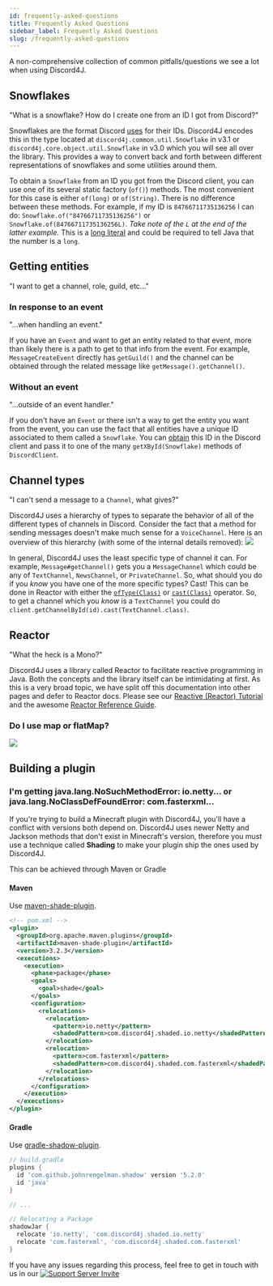 ```yaml
---
id: frequently-asked-questions
title: Frequently Asked Questions
sidebar_label: Frequently Asked Questions
slug: /frequently-asked-questions
---
```


A non-comprehensive collection of common pitfalls/questions we see a lot when using Discord4J.

## Snowflakes

"What is a snowflake? How do I create one from an ID I got from Discord?"

Snowflakes are the format Discord [uses](https://discord.com/developers/docs/reference#snowflakes) for their IDs. Discord4J encodes this in the type located at `discord4j.common.util.Snowflake` in v3.1 or `discord4j.core.object.util.Snowflake` in v3.0 which you will see all over the library. This provides a way to convert back and forth between different representations of snowflakes and some utilities around them.

To obtain a `Snowflake` from an ID you got from the Discord client, you can use one of its several static factory (`of()`) methods. The most convenient for this case is either `of(long)` or `of(String)`. There is no difference between these methods. For example, if my ID is `84766711735136256` I can do: `Snowflake.of("84766711735136256")` or `Snowflake.of(84766711735136256L)`. _Take note of the `L` at the end of the latter example._ This is a [long literal](https://docs.oracle.com/javase/tutorial/java/nutsandbolts/datatypes.html) and could be required to tell Java that the number is a `long`.

## Getting entities

"I want to get a channel, role, guild, etc..."

### In response to an event

"...when handling an event."

If you have an `Event` and want to get an entity related to that event, more than likely there is a path to get to that info from the event. For example, `MessageCreateEvent` directly has `getGuild()` and the channel can be obtained through the related message like `getMessage().getChannel()`.

### Without an event

"...outside of an event handler."

If you don't have an `Event` or there isn't a way to get the entity you want from the event, you can use the fact that all entities have a unique ID associated to them called a `Snowflake`. You can [obtain](https://support.discord.com/hc/en-us/articles/206346498-Where-can-I-find-my-User-Server-Message-ID-) this ID in the Discord client and pass it to one of the many `getXById(Snowflake)` methods of `DiscordClient`.

## Channel types

"I can't send a message to a `Channel`, what gives?"

Discord4J uses a hierarchy of types to separate the behavior of all of the different types of channels in Discord. Consider the fact that a method for sending messages doesn't make much sense for a `VoiceChannel`. Here is an overview of this hierarchy (with some of the internal details removed): <img src="/img/channel_hierarchy.png" />

In general, Discord4J uses the least specific type of channel it can. For example, `Message#getChannel()` gets you a `MessageChannel` which could be any of `TextChannel`, `NewsChannel`, or `PrivateChannel`. So, what should you do if you _know_ you have one of the more specific types? Cast! This can be done in Reactor with either the [`ofType(Class)`](https://projectreactor.io/docs/core/release/api/reactor/core/publisher/Mono.html#ofType-java.lang.Class-) or [`cast(Class)`](https://projectreactor.io/docs/core/release/api/reactor/core/publisher/Mono.html#cast-java.lang.Class-) operator. So, to get a channel which you _know_ is a `TextChannel` you could do `client.getChannelById(id).cast(TextChannel.class)`.

## Reactor

"What the heck is a Mono?"

Discord4J uses a library called Reactor to facilitate reactive programming in Java. Both the concepts and the library itself can be intimidating at first. As this is a very broad topic, we have split off this documentation into other pages and defer to Reactor docs. Please see our [Reactive (Reactor) Tutorial](reactive-reactor-tutorial) and the awesome [Reactor Reference Guide](https://projectreactor.io/docs/core/release/reference/).

### Do I use map or flatMap?

<img src="/img/map_or_flatmap.png" />

## Building a plugin

### I'm getting java.lang.NoSuchMethodError: io.netty... or java.lang.NoClassDefFoundError: com.fasterxml...

If you're trying to build a Minecraft plugin with Discord4J, you'll have a conflict with versions both depend on. Discord4J uses newer Netty and Jackson methods that don't exist in Minecraft's version, therefore you must use a technique called **Shading** to make your plugin ship the ones used by Discord4J.

This can be achieved through Maven or Gradle

#### Maven

Use [maven-shade-plugin](https://rmannibucau.metawerx.net/post/mavens-shade-plugin-source-relocation).

```xml
<!-- pom.xml -->
<plugin>
  <groupId>org.apache.maven.plugins</groupId>
  <artifactId>maven-shade-plugin</artifactId>
  <version>3.2.3</version>
  <executions>
    <execution>
      <phase>package</phase>
      <goals>
        <goal>shade</goal>
      </goals>
      <configuration>
        <relocations>
          <relocation>
            <pattern>io.netty</pattern>
            <shadedPattern>com.discord4j.shaded.io.netty</shadedPattern>
          </relocation>
          <relocation>
            <pattern>com.fasterxml</pattern>
            <shadedPattern>com.discord4j.shaded.com.fasterxml</shadedPattern>
          </relocation>
        </relocations>
      </configuration>
    </execution>
  </executions>
</plugin>
```

#### Gradle

Use [gradle-shadow-plugin](https://imperceptiblethoughts.com/shadow/getting-started/).

```groovy
// build.gradle
plugins {
  id 'com.github.johnrengelman.shadow' version '5.2.0'
  id 'java'
}

// ...

// Relocating a Package
shadowJar {
  relocate 'io.netty', 'com.discord4j.shaded.io.netty'
  relocate 'com.fasterxml', 'com.discord4j.shaded.com.fasterxml'
}
```

If you have any issues regarding this process, feel free to get in touch with us in our [![Support Server Invite](https://img.shields.io/discord/208023865127862272.svg?color=7289da&label=Discord4J&logo=discord&style=flat-square)](https://discord.gg/d4j)
